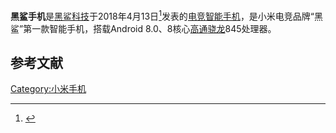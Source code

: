 '''黑鲨手机'''是[[黑鲨科技|黑鲨科技]]于2018年4月13日<ref>{{Cite web|title=黑鲨游戏手机发布 独显配水冷 售价仅2999元起|url=http://tech.ifeng.com/a/20180413/44948099_0.shtml|accessdate=|author=|date=|format=|publisher=|language=|archive-date=2018-05-29|archive-url=https://web.archive.org/web/20180529022708/http://tech.ifeng.com/a/20180413/44948099_0.shtml|dead-url=no}}</ref>发表的[[電競|电竞]][[智慧型手機|智能手机]]，是小米电竞品牌“黑鲨”第一款智能手机，搭载Android 8.0、8核心[[高通|高通]][[高通驍龍|骁龙]]845处理器。

==参考文献==
{{reflist}}
{{小米集团}}
{{stub}}

[[Category:小米手机|Category:小米手机]]
